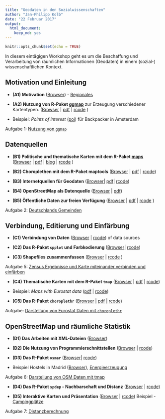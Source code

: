```yaml
---
title: "Geodaten in den Sozialwissenschaften"
author: "Jan-Philipp Kolb"
date: "22 Februar 2017"
output: 
  html_document: 
    keep_md: yes
---
```


```r
knitr::opts_chunk$set(echo = TRUE)
```

In diesem eintägigen Workshop geht es um die Beschaffung und Verarbeitung von räumlichen Informationen (Geodaten) in einem (sozial-) wissenschaftlichen Kontext.

Motivation und Einleitung
---------------------

- __(A1) Motivation__ ([Browser](https://github.com/Japhilko/GeoData/blob/master/2017/slides/Einleitung.md)) - [Regionales](http://rpubs.com/Japhilko82/OpenStreetMap_Mannheim)

- __(A2) Nutzung von R-Paket [ggmap](http://journal.r-project.org/archive/2013-1/kahle-wickham.pdf)__ zur Erzeugung verschiedener Kartentypen. ([Browser](https://github.com/Japhilko/GeoData/blob/master/2017/slides/ggmap.md) | [pdf](https://github.com/Japhilko/GeoData/blob/master/2016/slides/ggmap.pdf) | [rcode](https://raw.githubusercontent.com/Japhilko/GeoData/master/2016/rcode/slidesB1_ggmap.R) )

- Beispiel: *Points of interest* ([poi](https://rpossib.wordpress.com/2015/09/15/points-of-interest-for-backpackers/)) für Backpacker in Amsterdam

Aufgabe 1: [Nutzung von  `ggmap`](https://github.com/Japhilko/GeoData/blob/master/2017/tutorial/Aufgabe_Nutzung_ggmap.Rmd)

Datenquellen
---------------------

- __(B1) Politische und thematische Karten mit dem R-Paket [maps](https://cran.r-project.org/web/packages/maps/index.html)__ ([Browser ](https://github.com/Japhilko/GeoData/blob/master/2017/slides/maps.md) |  [pdf](https://github.com/Japhilko/GeoData/blob/master/2016/slides/maps.pdf) | [blog](https://rpossib.wordpress.com/2015/09/18/political-maps-with-r/) | [rcode](https://raw.githubusercontent.com/Japhilko/GeoData/master/2016/rcode/slidesC1_maps.R) )

- __(B2) Choroplethen mit dem R-Paket maptools__ ([Browser](https://github.com/Japhilko/GeoData/blob/master/2017/slides/maptools.md) | [pdf](https://github.com/Japhilko/GeoData/blob/master/2016/slides/maptools.pdf)
| [rcode](https://raw.githubusercontent.com/Japhilko/GeoData/master/2016/rcode/slidesC2_maptools.R))

- __(B3) Internetquellen für Geodaten__ ([Browser](https://github.com/Japhilko/GeoData/blob/master/2016/slides/polygonSources.md)| [pdf](https://github.com/Japhilko/GeoData/blob/master/2016/slides/polygonSources.pdf)|
[rcode](https://raw.githubusercontent.com/Japhilko/GeoData/master/2016/rcode/slidesC3_polygonSources.R))

- __(B4) OpenStreetMap als Datenquelle__ ([Browser](https://github.com/Japhilko/GeoData/blob/master/2016/slides/osm_data.md) |
[pdf](https://github.com/Japhilko/GeoData/blob/master/2016/slides/osm_data.pdf))

- __(B5) Öffentliche Daten zur freien Verfügung__  ([Browser](https://github.com/Japhilko/GeoData/blob/master/2016/slides/DataPUF.md) | 
[pdf](https://github.com/Japhilko/GeoData/blob/master/2016/slides/DataPUF.pdf) |
[rcode](https://raw.githubusercontent.com/Japhilko/GeoData/master/2016/rcode/slidesD2_DataPUF.R)
)

Aufgabe 2: [Deutschlands Gemeinden](https://github.com/Japhilko/GeoData/blob/master/2016/tutorial/Aufgabe_Zensus_Ergebnisse.md)


Verbindung, Editierung und Einfärbung
---------------------

- __(C1) Verbindung von Daten__ ([Browser](https://github.com/Japhilko/GeoData/blob/master/2016/slides/Matching.md) |
[rcode](https://raw.githubusercontent.com/Japhilko/GeoData/master/2016/rcode/slidesE1_Matching.R))
of data sources

- __(C2) Das R-Paket `spplot` und Farbkodierung__  ([Browser](https://github.com/Japhilko/GeoData/blob/master/2016/slides/spplot.md)| 
[rcode](https://raw.githubusercontent.com/Japhilko/GeoData/master/2016/rcode/slidesE2_spplot.R))

- __(C3) Shapefiles zusammenfassen__ ([Browser](https://github.com/Japhilko/GeoData/blob/master/2016/slides/BeispielONB.md) | 
[rcode](https://raw.githubusercontent.com/Japhilko/GeoData/master/2016/rcode/slidesE3_CombineShapefiles.R)
)


Aufgabe 5: [Zensus Ergebnisse und Karte miteinander verbinden und einfärben](https://github.com/Japhilko/GeoData/blob/master/2016/tutorial/Aufgabe_Verbindung.Rmd)

- __(C4) Thematische Karten mit dem R-Paket `tmap`__ 
([Browser](https://github.com/Japhilko/GeoData/blob/master/2016/slides/tmap.md) | 
[pdf](https://github.com/Japhilko/GeoData/blob/master/2016/slides/tmap.pdf) |
[rcode](https://raw.githubusercontent.com/Japhilko/GeoData/master/2016/rcode/slidesF1_tmap.R))

- Beispiel: *Maps with Eurostat data* ([pdf](https://github.com/Japhilko/GeoData/blob/master/2015/slides/eurostatMapsR.pdf) | [rcode](https://raw.githubusercontent.com/Japhilko/GeoData/master/2015/rcode/SpatMA_EurostatMaps.R))

- __(C5) Das R-Paket `choroplethr`__ ([Browser](https://github.com/Japhilko/GeoData/blob/master/2016/slides/Choroplethr.md) | 
[pdf](https://github.com/Japhilko/GeoData/blob/master/2016/slides/Choroplethr.pdf) | 
[rcode](https://raw.githubusercontent.com/Japhilko/GeoData/master/2016/rcode/slidesF2_choroplethr.R))


Aufgabe: [Darstellung von Eurostat Daten mit `choroplethr`](https://github.com/Japhilko/GeoData/blob/master/2016/tutorial/Aufgabe_choroplethr.Rmd)


OpenStreetMap und räumliche Statistik
---------------------

- __(D1) Das Arbeiten mit XML-Dateien__ ([Browser](https://github.com/Japhilko/GeoData/blob/master/2017/slides/OpenStreetMap.md))

- __(D2) Die Nutzung von Programmierschnittstellen__ ([Browser](https://github.com/Japhilko/GeoData/blob/master/2016/slides/UsageAPI.md) | 
[rcode](https://raw.githubusercontent.com/Japhilko/GeoData/master/2016/rcode/slidesG1_UsageAPI.R))

- __(D3) Das R-Paket `osmar`__ ([Browser](https://github.com/Japhilko/GeoData/blob/master/2016/slides/osmar.md)| 
[rcode](https://raw.githubusercontent.com/Japhilko/GeoData/master/2016/rcode/slidesG3_osmar.R))

- Beispiel Hostels in Madrid ([Browser](https://github.com/Japhilko/GeoData/blob/master/2016/slides/Madrid_hostels.Rmd)), [Energieerzeugung](https://rpossib.wordpress.com/2015/11/20/use-openstreetmap-date/)

Aufgabe 6: [Darstellung von OSM Daten mit tmap](https://github.com/Japhilko/GeoData/blob/master/2016/tutorial/Aufgabe_osmar.Rmd)

- __(D4) Das R-Paket `spdep` - Nachbarschaft und Distanz__ ([Browser](https://github.com/Japhilko/GeoData/blob/master/2016/slides/spdep.md) |
[rcode](https://raw.githubusercontent.com/Japhilko/GeoData/master/2016/rcode/slidesH1_spdep.R))


- __(D5) Interaktive Karten und Präsentation__ ([Browser](https://github.com/Japhilko/GeoData/blob/master/2016/slides/PresentingResults.Rmd)
| [rcode](https://raw.githubusercontent.com/Japhilko/GeoData/master/2016/rcode/slidesH2_Interaktiv.R))
Beispiel - [Campingplätze](http://rpubs.com/Japhilko82/Campsites)

Aufgabe 7: [Distanzberechnung](https://github.com/Japhilko/GeoData/blob/master/2016/tutorial/Aufgabe_Distanzberechnung.Rmd)
